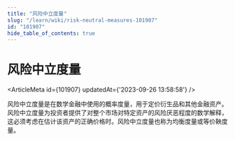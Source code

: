 ```yaml
---
title: "风险中立度量"
slug: "/learn/wiki/risk-neutral-measures-101907"
id: "101907"
hide_table_of_contents: true
---
```



# 风险中立度量

<ArticleMeta id={101907} updatedAt={'2023-09-26 13:58:58'} />
<div className='border-solid border-b border-t-0 my-4 border-[var(--ifm-color-gray-300)]' />

风险中立度量是在数学金融中使用的概率度量，用于定价衍生品和其他金融资产。风险中立度量为投资者提供了对整个市场对特定资产的风险厌恶程度的数学解释，这必须考虑在估计该资产的正确价格时。风险中立度量也称为均衡度量或等价鞅度量。
